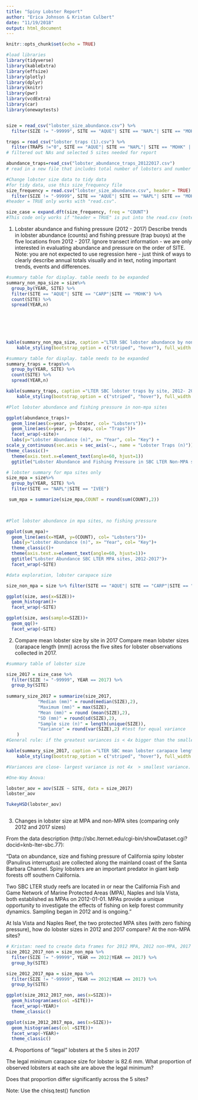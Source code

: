 ```yaml
---
title: "Spiny Lobster Report"
author: "Erica Johnson & Kristan Culbert"
date: "11/19/2018"
output: html_document
---
```


```r
knitr::opts_chunk$set(echo = TRUE)
```

```r
#load libraries
library(tidyverse)
library(kableExtra)
library(effsize)
library(plotly)
library(dplyr)
library(knitr)
library(pwr)
library(vcdExtra)
library(car)
library(onewaytests)


size = read_csv("lobster_size_abundance.csv") %>% 
  filter(SIZE != "-99999", SITE == "AQUE"| SITE == "NAPL"| SITE == "MOHK" | SITE == "IVEE"| SITE == "CARP") # size data is lobster size abundance, filtered out NAs and selected 5 sites needed for report

traps = read_csv("lobster_traps (1).csv") %>% 
  filter(TRAPS !="0", SITE == "AQUE"| SITE == "NAPL"| SITE == "MOHK" | SITE == "IVEE"| SITE == "CARP") 
# filtered out NAs and selected 5 sites needed for report

abundance_traps=read_csv("lobster_abundance_traps_20122017.csv")
# read in a new file that includes total number of lobsters and number of traps at non-MPA sites by site as a function of year
```



```r
#Change lobster size data to tidy data
#for tidy data, use this size_frequency file
size_frequency = read.csv("lobster_size_abundance.csv", header = TRUE) %>% 
  filter(SIZE != "-99999", SITE == "AQUE"| SITE == "NAPL"| SITE == "MOHK" | SITE == "IVEE"| SITE == "CARP")
#header = TRUE only works with "read.csv". 

size_case = expand.dft(size_frequency, freq = "COUNT")
#This code only works if "header = TRUE" is put into the read.csv (note no "_") code.
```


1. Lobster abundance and fishing pressure (2012 - 2017)
Describe trends in lobster abundance (counts) and fishing pressure (trap buoys) at the five locations from 2012 - 2017. Ignore transect information - we are only interested in evaluating abundance and pressure on the order of SITE. Note: you are not expected to use regression here - just think of ways to clearly describe annual totals visually and in text, noting important trends, events and differences.
```r

#summary table for display. table needs to be expanded
summary_non_mpa_size = size%>% 
  group_by(YEAR, SITE) %>% 
  filter(SITE == "AQUE"| SITE == "CARP"|SITE == "MOHK") %>% 
  count(SITE) %>% 
  spread(YEAR,n)
    

  
 


kable(summary_non_mpa_size, caption ="LTER SBC lobster abundance by non-mpa site, 2012- 2017") %>% 
    kable_styling(bootstrap_option = c("striped", "hover"), full_width = FALSE)


```

```r
#summary table for display. table needs to be expanded
summary_traps = traps%>% 
  group_by(YEAR, SITE) %>% 
  count(SITE) %>% 
  spread(YEAR,n)

kable(summary_traps, caption ="LTER SBC lobster traps by site, 2012- 2017", booktabs= T) %>% 
    kable_styling(bootstrap_option = c("striped", "hover"), full_width = FALSE)


```



```r

#Plot lobster abundance and fishing pressure in non-mpa sites

ggplot(abundance_traps)+
  geom_line(aes(x=year, y=lobster, col= "Lobsters"))+
  geom_line(aes(x=year, y= traps, col= "Traps"))+
  facet_wrap(~site)+
  labs(y="Lobster Abundance (n)", x= "Year", col= "Key") +
scale_y_continuous(sec.axis = sec_axis(~., name = "Lobster Traps (n)")) +
theme_classic()+
  theme(axis.text.x=element_text(angle=60, hjust=1))
  ggtitle("Lobster Abundance and Fishing Pressure in SBC LTER Non-MPA sites, 2012-2017")


```

```r
# lobster summary for mpa sites only
size_mpa = size%>% 
  group_by(YEAR, SITE) %>% 
  filter(SITE == "NAPL"|SITE == "IVEE")

 sum_mpa = summarize(size_mpa,COUNT = round(sum(COUNT),2))

 

#Plot lobster abundance in mpa sites, no fishing pressure

ggplot(sum_mpa)+
  geom_line(aes(x=YEAR, y=(COUNT), col= "Lobsters"))+
  labs(y="Lobster Abundance (n)", x= "Year", col= "Key")+
  theme_classic()+
  theme(axis.text.x=element_text(angle=60, hjust=1))+
  ggtitle("Lobster Abundance SBC LTER MPA sites, 2012-2017")+
  facet_wrap(~SITE)
```


```r
#data exploration, lobster carapace size

size_non_mpa = size %>% filter(SITE == "AQUE"| SITE == "CARP"|SITE == "MOHK")

ggplot(size, aes(x=SIZE))+
  geom_histogram()+
  facet_wrap(~SITE)

ggplot(size, aes(sample=SIZE))+
  geom_qq()+
  facet_wrap(~SITE)


```



2. Compare mean lobster size by site in 2017
Compare mean lobster sizes (carapace length (mm)) across the five sites for lobster observations collected in 2017. 
```r

#summary table of lobster size

size_2017 = size_case %>% 
  filter(SIZE != "-99999", YEAR == 2017) %>% 
  group_by(SITE)
        
summary_size_2017 = summarize(size_2017,
            "Median (mm)" = round(median(SIZE),2),
            "Maximum (mm)" = max(SIZE),
            "Mean (mm)" = round (mean(SIZE),2),
            "SD (mm)" = round(sd(SIZE),2),
            "Sample size (n)" = length(unique(SIZE)),
            "Variance" = round(var(SIZE),2) #test for equal variance
    )
#General rule: if the greatest variances is < 4x bigger than the smallest variance, then usually those are "close enough" to assume equal variance

kable(summary_size_2017, caption ="LTER SBC mean lobster carapace length (mm) by site in 2017, n = 1668") %>% 
    kable_styling(bootstrap_option = c("striped", "hover"), full_width = FALSE)


```

```r

#Variances are close- largest variance is not 4x  > smallest variance.

#One-Way Anova:

lobster_aov = aov(SIZE ~ SITE, data = size_2017)
lobster_aov

TukeyHSD(lobster_aov)

```

```r

```

3. Changes in lobster size at MPA and non-MPA sites (comparing only 2012 and 2017 sizes)

From the data description (http://sbc.lternet.edu/cgi-bin/showDataset.cgi?docid=knb-lter-sbc.77): 

“Data on abundance, size and fishing pressure of California spiny lobster (Panulirus interruptus) are collected along the mainland coast of the Santa Barbara Channel. Spiny lobsters are an important predator in giant kelp forests off southern California. 

Two SBC LTER study reefs are located in or near the California Fish and Game Network of Marine Protected Areas (MPA), Naples
and Isla Vista, both established as MPAs on 2012-01-01. MPAs provide a unique opportunity to
investigate the effects of fishing on kelp forest community dynamics. Sampling began in 2012 and
is ongoing.” 

At Isla Vista and Naples Reef, the two protected MPA sites (with zero fishing pressure), how do lobster sizes in 2012 and 2017 compare? At the non-MPA sites?
```r

# Kristan: need to create data frames for 2012 MPA, 2012 non-MPA, 2017 MPA and 2017 non-MPA data, then run an ANOVA (to compare means?)
size_2012_2017_non = size_non_mpa %>% 
  filter(SIZE != "-99999", YEAR == 2012|YEAR == 2017) %>% 
  group_by(SITE)

size_2012_2017_mpa = size_mpa %>% 
  filter(SIZE != "-99999", YEAR == 2012|YEAR == 2017) %>% 
  group_by(SITE)

ggplot(size_2012_2017_non, aes(x=SIZE))+
  geom_histogram(aes(col =SITE))+
  facet_wrap(~YEAR)+
  theme_classic()

ggplot(size_2012_2017_mpa, aes(x=SIZE))+
  geom_histogram(aes(col =SITE))+
  facet_wrap(~YEAR)+
  theme_classic()


```


4. Proportions of “legal” lobsters at the 5 sites in 2017

The legal minimum carapace size for lobster is 82.6 mm. What proportion of observed lobsters at each site are above the legal minimum? 

Does that proportion differ significantly across the 5 sites? 

Note: Use the chisq.test() function
```r

```

